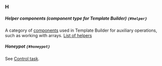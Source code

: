 ### H

##### Helper components (component type for Template Builder) `{#helper}`
A category of [components](#component) used in Template Builder for auxiliary operations, such as working with arrays. [List of helpers](/docs/template-builder/reference/helpers)

##### Honeypot `{#honeypot}`
See [Control task](#control-task).
